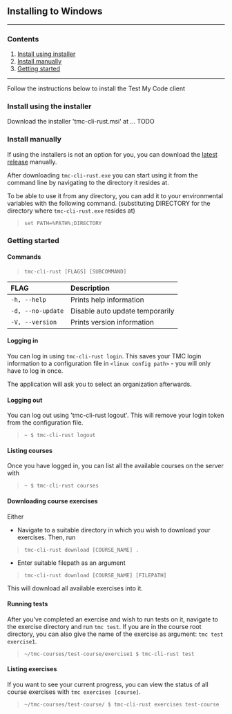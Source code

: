 
<ContentBox>

## Installing to Windows
---
### Contents
1. [Install using installer](#using-installer)
2. [Install manually](#manual-installation)
3. [Getting started](#getting-started)
---

</ContentBox>

<ContentBox>

Follow the instructions below to install the Test My Code client

<SectionBox>

### Install using the installer<a name="using-installer"></a>

Download the installer 'tmc-cli-rust.msi' at ... TODO

</SectionBox>

<SectionBox>

### Install manually<a name="manual-installation"></a>

If using the installers is not an option for you, you can download the [latest release](https://github.com/rage/tmc-cli-rust/releases/latest) manually.

After downloading `tmc-cli-rust.exe` you can start using it from the command line by navigating to the directory it resides at. 

To be able to use it from any directory, you can add it to your environmental variables with the following command. (substituting DIRECTORY for the directory where `tmc-cli-rust.exe` resides at)

> `set PATH=%PATH%;DIRECTORY`

</SectionBox>

</ContentBox>

<ContentBox>

<SectionBox>

### Getting started <a name="getting-started"></a>

#### Commands

> `tmc-cli-rust [FLAGS] [SUBCOMMAND]`

FLAG | Description
:--- | :---
`-h, --help` | Prints help information
`-d, --no-update` | Disable auto update temporarily
`-V, --version` | Prints version information

#### Logging in

You can log in using `tmc-cli-rust login`. This saves your TMC login information to a configuration file in `<linux config path>` - you will only have to log in once.


The application will ask you to select an organization afterwards.

#### Logging out

You can log out using 'tmc-cli-rust logout'. This will remove your login token from the configuration file.

> `~ $ tmc-cli-rust logout`

#### Listing courses

Once you have logged in, you can list all the available courses on the server with

> `~ $ tmc-cli-rust courses`

#### Downloading course exercises

Either
- Navigate to a suitable directory in which you wish to download your exercises. Then, run 

> `tmc-cli-rust download [COURSE_NAME] .` 

- Enter suitable filepath as an argument 

> `tmc-cli-rust download [COURSE_NAME] [FILEPATH]`

This will download all available exercises into it.

#### Running tests

After you've completed an exercise and wish to run tests on it, navigate to the exercise directory and run `tmc test`. If you are in the course root directory, you can also give the name of the exercise as argument: `tmc test exercise1`.

> `~/tmc-courses/test-course/exercise1 $ tmc-cli-rust test`

#### Listing exercises

If you want to see your current progress, you can view the status of all course exercises with `tmc exercises [course]`.

> `~/tmc-courses/test-course/ $ tmc-cli-rust exercises test-course`


</SectionBox>

</ContentBox>

